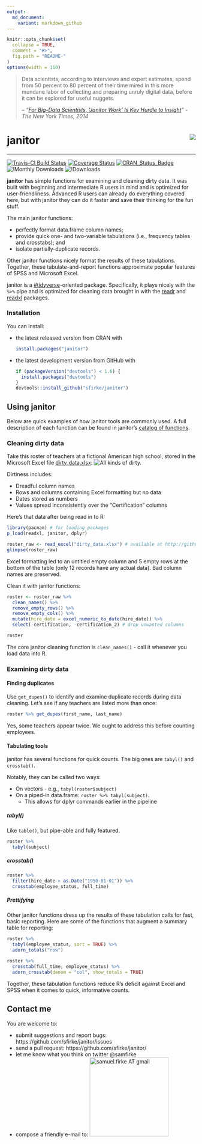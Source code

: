 ```yaml
---
output:
  md_document:
    variant: markdown_github
---
```


<!-- README.md is generated from README.Rmd. Please edit that file -->

```r
knitr::opts_chunk$set(
  collapse = TRUE, 
  comment = "#>",
  fig.path = "README-"  
)
options(width = 110)
```

> Data scientists, according to interviews and expert estimates, spend from 50 percent to 80 percent of their time mired in this more mundane labor of collecting and preparing unruly digital data, before it can be explored for useful nuggets.
> 
> -- *"[For Big-Data Scientists, 'Janitor Work' Is Key Hurdle to Insight](http://www.nytimes.com/2014/08/18/technology/for-big-data-scientists-hurdle-to-insights-is-janitor-work.html)" - The New York Times, 2014*


# janitor <img src="tools/readme/logo_small.png" align="right" />

***********************

[![Travis-CI Build Status](https://travis-ci.org/sfirke/janitor.svg?branch=master)](https://travis-ci.org/sfirke/janitor)
[![Coverage Status](https://img.shields.io/codecov/c/github/sfirke/janitor/master.svg)](https://codecov.io/github/sfirke/janitor?branch=master)
[![CRAN_Status_Badge](http://www.r-pkg.org/badges/version/janitor)](https://cran.r-project.org/package=janitor)
![!Monthly Downloads](https://cranlogs.r-pkg.org/badges/janitor)
![!Downloads](https://cranlogs.r-pkg.org/badges/grand-total/janitor)



**janitor** has simple functions for examining and cleaning dirty data.  It was built with beginning and intermediate R users in mind and is optimized for user-friendliness. Advanced R users can already do everything covered here, but with janitor they can do it faster and save their thinking for the fun stuff.

The main janitor functions:

* perfectly format data.frame column names;
* provide quick one- and two-variable tabulations (i.e., frequency tables and crosstabs); and
* isolate partially-duplicate records.

Other janitor functions nicely format the results of these tabulations. Together, these tabulate-and-report functions approximate popular features of SPSS and Microsoft Excel.

janitor is a [#tidyverse](https://github.com/hadley/tidyverse/blob/master/vignettes/manifesto.Rmd)-oriented package.  Specifically, it plays nicely with the `%>%` pipe and is optimized for cleaning data brought in with the [readr](https://github.com/hadley/readr) and [readxl](https://github.com/hadley/readxl) packages.


### Installation

You can install:

* the latest released version from CRAN with

    ```R
    install.packages("janitor")
    ````

* the latest development version from GitHub with

    ```R
    if (packageVersion("devtools") < 1.6) {
      install.packages("devtools")
    }
    devtools::install_github("sfirke/janitor")
    ```


## Using janitor

Below are quick examples of how janitor tools are commonly used.  A full description of each function can be found in janitor's [catalog of functions](https://github.com/sfirke/janitor/blob/master/vignettes/introduction.md).  

### Cleaning dirty data

Take this roster of teachers at a fictional American high school, stored in the Microsoft Excel file [dirty_data.xlsx](https://github.com/sfirke/janitor/blob/master/dirty_data.xlsx):
![All kinds of dirty.](tools/readme/dirty_data.PNG)

Dirtiness includes:

* Dreadful column names
* Rows and columns containing Excel formatting but no data
* Dates stored as numbers
* Values spread inconsistently over the "Certification" columns

Here's that data after being read in to R:
```r
library(pacman) # for loading packages
p_load(readxl, janitor, dplyr)

roster_raw <- read_excel("dirty_data.xlsx") # available at http://github.com/sfirke/janitor
glimpse(roster_raw)
```

Excel formatting led to an untitled empty column and 5 empty rows at the bottom of the table (only 12 records have any actual data).  Bad column names are preserved.

Clean it with janitor functions:
```r
roster <- roster_raw %>%
  clean_names() %>%
  remove_empty_rows() %>%
  remove_empty_cols() %>%
  mutate(hire_date = excel_numeric_to_date(hire_date)) %>%
  select(-certification, -certification_2) # drop unwanted columns

roster
```

The core janitor cleaning function is `clean_names()` - call it whenever you load data into R.

### Examining dirty data

#### Finding duplicates
Use `get_dupes()` to identify and examine duplicate records during data cleaning.  Let's see if any teachers are listed more than once:
```r
roster %>% get_dupes(first_name, last_name)
```

Yes, some teachers appear twice.  We ought to address this before counting employees.

#### Tabulating tools
janitor has several functions for quick counts.  The big ones are `tabyl()` and `crosstab()`.

Notably, they can be called two ways:

* On vectors - e.g., `tabyl(roster$subject)`
* On a piped-in data.frame: `roster %>% tabyl(subject)`.
    * This allows for dplyr commands earlier in the pipeline

##### tabyl()

Like `table()`, but pipe-able and fully featured.

```r
roster %>%
  tabyl(subject)
```
##### crosstab()

```r
roster %>%
  filter(hire_date > as.Date("1950-01-01")) %>%
  crosstab(employee_status, full_time)
```

##### Prettifying
Other janitor functions dress up the results of these tabulation calls for fast, basic reporting.  Here are some of the functions that augment a summary table for reporting:
```r
roster %>%
  tabyl(employee_status, sort = TRUE) %>%
  adorn_totals("row")

roster %>%
  crosstab(full_time, employee_status) %>%
  adorn_crosstab(denom = "col", show_totals = TRUE)

```


Together, these tabulation functions reduce R's deficit against Excel and SPSS when it comes to quick, informative counts.

## Contact me

You are welcome to:

* submit suggestions and report bugs: https://github.com/sfirke/janitor/issues
* send a pull request: https://github.com/sfirke/janitor/
* let me know what you think on twitter @samfirke
* compose a friendly e-mail to: <img src = "http://samfirke.com/wp-content/uploads/2016/07/email_address_whitespace_top.png" alt = "samuel.firke AT gmail" width = "210"/>
